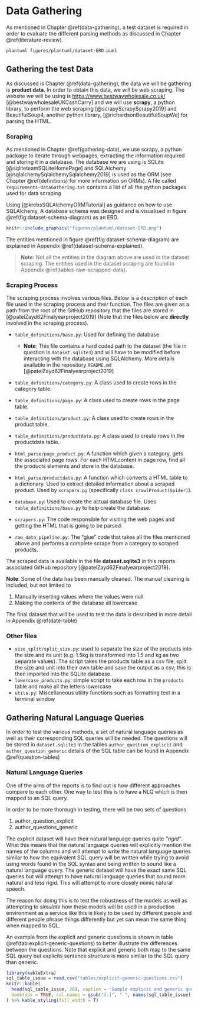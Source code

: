 # Data Gathering {#data-gathering-chapter}

As mentioned in Chapter \@ref(data-gathering), a test dataset is required in order to evaluate the different parsing methods as discussed in Chapter \@ref(literature-review). 

```bash
plantuml figures/plantuml/dataset-ERD.puml
```

## Gathering the test Data {#gathering-data}

As discussed is Chapter \@ref(data-gathering), the data we will be gathering is **product data**. In order to obtain this data, we will be web scraping. The website we will be using is [https://www.bestwaywholesale.co.uk/](https://www.bestwaywholesale.co.uk) [@bestwaywholesaleUKCashCarry] and we will use **scrapy**, a python library, to perform the web scraping [@scrapyScrapyScrapy2019] and BeautifulSoup4, another python library, [@richardsonBeautifulSoupWe] for parsing the HTML.


### Scraping {#scraping}
 
As mentioned in Chapter \@ref(gathering-data), we use scrapy, a python package to iterate through webpages, extracting the information required and storing it in a database. The database we are using is SQLite [@sqliteteamSQLiteHomePage] and SQLAlchemy [@sqlalchemySqlalchemySqlalchemy2019] is used as the ORM (see Chapter \@ref(definitions) for more information on ORMs). A file called `requirements-dataGathering.txt` contains a list of all the python packages used for data scraping


Using [@krebsSQLAlchemyORMTutorial] as guidance on how to use SQLAlchemy, A database schema was designed and is visualised in figure \@ref(fig:dataset-schema-diagram) as an ERD. \newpage

```r
knitr::include_graphics("figures/plantuml/dataset-ERD.png")
```

The entities mentioned in figure \@ref(fig:dataset-schema-diagram) are explained in Appendix \@ref(dataset-schema-explained).

> **Note**: Not all the entities in the diagram above are used in the dataset scraping. The entities used in the dataset scraping are found in Appendix \@ref(tables-raw-scrapped-data).

### Scraping Process {#scraping-process}

The scraping process involves various files. Below is a description of each file used in the scraping process and their function. The files are given as a path from the root of the GitHub repository that the files are stored in [@patelZayd62Finalyearproject2019] (Note that the files below are **directly** involved in the scraping process).

- `table_definitions/base.py`: Used for defining the database.
    - **Note**: This file contains a hard coded path to the dataset (the file in question is `dataset.sqlite3`) and will have to be modified before interacting with the database using SQLAlchemy. More details available in the repository `README.md` [@patelZayd62Finalyearproject2019]
- `table_definitions/category.py`: A class used to create rows in the category table.
- `table_definitions/page.py`: A class used to create rows in the page table.
- `table_definitions/product.py`: A class used to create rows in the product table.
- `table_definitions/productdata.py`: A class used to create rows in the productdata table. \newpage

- `html_parse/page_product.py`: A function which given a category, gets the associated page rows. For each HTMLcontent in page row, find all the products elements and store in the database.
- `html_parse/productdata.py`: A function which converts a HTML table to a dictionary. Used to extract detailed information about a scraped product. Used by `scrapers.py` (specifically `class crawlProduct(Spider)`).

- `database.py`: Used to create the actual database file. Uses `table_definitions/base.py` to help create the database.
- `scrapers.py`: The code responsible for visiting the web pages and getting the HTML that is going to be parsed.
- `raw_data_pipeline.py`: The "glue" code that takes all the files mentioned above and performs a complete scrape from a category to scraped products.

The scraped data is available in the file **dataset.sqlite3** in this reports associated GitHub repository [@patelZayd62Finalyearproject2019]. 

**Note**:  Some of the data has been manually cleaned. The manual cleaning is included, but not limited to

1. Manually inserting values where the values were null
2. Making the contents of the database all lowercase

The final dataset that will be used to test the data is described in more detail in Appendix \@ref(date-table)

### Other files

- `size_split/split_size.py`: used to separate the size of the products into the size and its unit (e.g. 1.5kg is transformed into 1.5 and kg as two separate values). The script takes the products table as a csv file, split the size and unit into their own table and save the output as a csv, this is then imported into the SQLite database.
- `lowercase_products.py`: simple script to take each row in the `products` table and make all the letters lowercase
- `utils.py`: Miscellaneous utility functions such as formatting text in a terminal window 


## Gathering Natural Language Queries {#gathering-NLQ}

In order to test the various methods, a set of natural language queries as well as their corresponding SQL queries will be needed. The questions will be stored in `dataset.sqlite3` in the tables `author_question_explicit` and `author_question_generic` details of the SQL table can be found in Appendix \@ref(question-tables) \newpage

### Natural Language Queries {#nlq-questions}

One of the aims of the reports is to find out is how different approaches compare to each other. One way to test this is to have a NLQ which is then mapped to an SQL query.

In order to be more thorough in testing, there will be two sets of questions 

1. author_question_explicit 
2. author_questions_generic

The explicit dataset will have their natural language queries quite *"rigid"*. What this means that the natural language queries will explicitly mention the names of the columns and will attempt to write the natural language queries similar to how the equivalent SQL query will be  written while trying to avoid using words found in the SQL syntax and being written to sound like a natural language query.  The generic dataset will have the exact same SQL queries but will attempt to have natural language queries that sound more natural and less rigid. This will attempt to more closely mimic natural speech.

The reason for doing this is to test the robustness of the models as well as attempting to *simulate* how these models will be used in a production environment as a service like this is likely to be used by different people and different people phrase things differently but yet can mean the same thing when mapped to SQL. 

An example from the explicit and generic questions is shown in table \@ref(tab:explicit-generic-questions) to better illustrate the differences between the questions. Note that explicit and generic both map to the same SQL query but explicits sentence structure is more similar to the SQL query than generic.

```r
library(kableExtra)
sql_table_issue = read.csv("tables/explicit-generic-questions.csv")
knitr::kable(
  head(sql_table_issue, 20), caption = 'Sample explicit and generic questions',
  booktabs = TRUE, col.names = gsub("[.]", " ", names(sql_table_issue))
) %>% kable_styling(full_width = T) 
```
